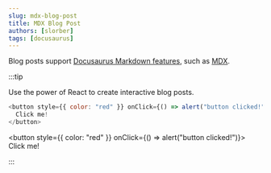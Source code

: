 ```yaml
---
slug: mdx-blog-post
title: MDX Blog Post
authors: [slorber]
tags: [docusaurus]
---
```


Blog posts support [Docusaurus Markdown features](https://docusaurus.io/docs/markdown-features), such as [MDX](https://mdxjs.com/).

:::tip

Use the power of React to create interactive blog posts.

```js
<button style={{ color: "red" }} onClick={() => alert("button clicked!")}>
  Click me!
</button>
```

<button style={{ color: "red" }} onClick={() => alert("button clicked!")}>
  Click me!
</button>

:::
